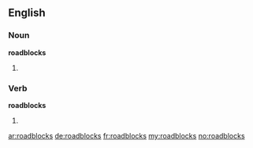 ==English==

===Noun===
'''roadblocks'''
# {{plural of|roadblock}}

===Verb===
'''roadblocks'''
# {{third-person singular of|roadblock}}

[[ar:roadblocks]]
[[de:roadblocks]]
[[fr:roadblocks]]
[[my:roadblocks]]
[[no:roadblocks]]